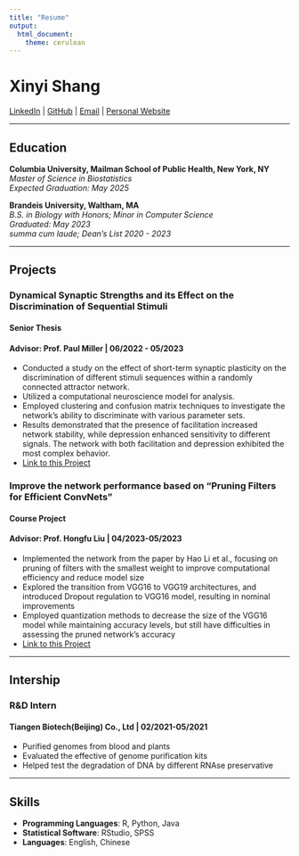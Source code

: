 ```yaml
---
title: "Resume"
output: 
  html_document:
    theme: cerulean
---
```


# Xinyi Shang

[LinkedIn](https://www.linkedin.com/in/xinyi-shang-27a47026b/)
|
[GitHub](https://github.com/XinyiShang)
|
[Email](xinyi_shang@outlook.com)
|
[Personal Website](https://github.com/XinyiShang/xinyishang.github.io)

---

## Education

**Columbia University, Mailman School of Public Health, New York, NY**  
*Master of Science in Biostatistics*  
*Expected Graduation: May 2025*


**Brandeis University, Waltham, MA**  
*B.S. in Biology with Honors; Minor in Computer Science*  
*Graduated: May 2023*  
*summa cum laude; Dean’s List 2020 - 2023*


---

## Projects

### Dynamical Synaptic Strengths and its Effect on the Discrimination of Sequential Stimuli

#### Senior Thesis
#### Advisor: Prof. Paul Miller | 06/2022 - 05/2023

- Conducted a study on the effect of short-term synaptic plasticity on the discrimination of different stimuli sequences within a randomly connected attractor network.
- Utilized a computational neuroscience model for analysis.
- Employed clustering and confusion matrix techniques to investigate the network's ability to discriminate with various parameter sets.
- Results demonstrated that the presence of facilitation increased network stability, while depression enhanced sensitivity to different signals. The network with both facilitation and depression exhibited the most complex behavior.
- [Link to this Project](https://github.com/XinyiShang/DynamicalSynapticDynamics_SeqDiscrimination)

### Improve the network performance based on “Pruning Filters for Efficient ConvNets”	
#### Course Project
#### Advisor: Prof. Hongfu Liu | 04/2023-05/2023

- Implemented the network from the paper by Hao Li et al., focusing on pruning of filters with the smallest weight to improve computational efficiency and reduce model size
- Explored the transition from VGG16 to VGG19 architectures, and introduced Dropout regulation to VGG16 model, resulting in nominal improvements
- Employed quantization methods to decrease the size of the VGG16 model while maintaining accuracy levels, but still have difficulties in assessing the pruned network's accuracy
- [Link to this Project](https://github.com/XinyiShang/COSI159_PruningImprovement)

---

## Intership

### R&D Intern
#### Tiangen Biotech(Beijing) Co., Ltd | 02/2021-05/2021
-	Purified genomes from blood and plants 
-	Evaluated the effective of genome purification kits
-	Helped test the degradation of DNA by different RNAse preservative

---

## Skills

- **Programming Languages**: R, Python, Java
- **Statistical Software**: RStudio, SPSS
- **Languages**: English, Chinese

